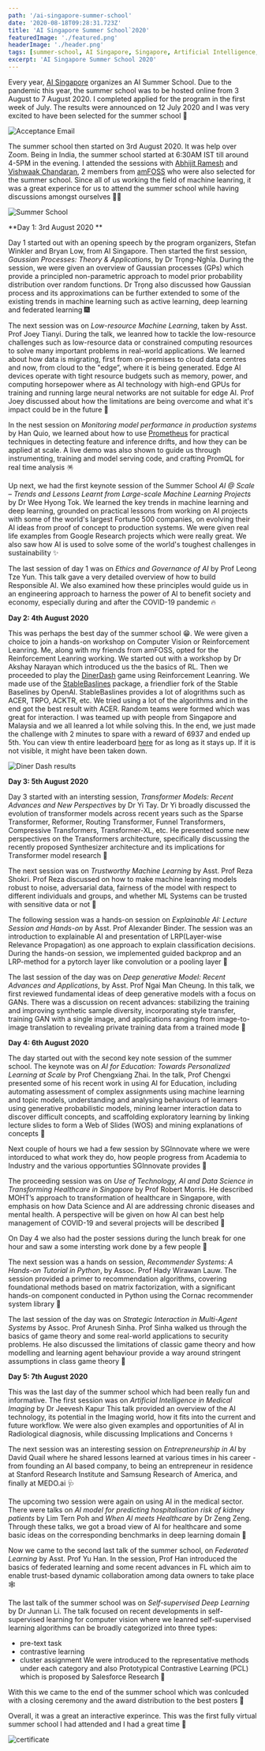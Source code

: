 ```yaml
---
path: '/ai-singapore-summer-school'
date: '2020-08-18T09:28:31.723Z'
title: 'AI Singapore Summer School`2020'
featuredImage: './featured.png'
headerImage: './header.png'
tags: [summer-school, AI Singapore, Singapore, Artificial Intelligence, Machine Learning]
excerpt: 'AI Singapore Summer School 2020'
---
```


Every year, [AI Singapore](https://www.aisingapore.org/) organizes an AI Summer School. Due to the pandemic this year, the summer school was to be hosted online from 3 
August to 7 August 2020. I completed applied for the program in the first week of July. The results were announced on 12 July 2020 and I was very excited to have been selected
for the summer school 🤸

![Acceptance Email](./acceptance.jpg)

The summer school then started on 3rd August 2020. It was help over Zoom. Being in India, the summer school started at 6:30AM IST till around 4-5PM in the evening. I attended
the sessions with [Abhijit Ramesh](https://github.com/abhijitramesh) and [Vishwaak Chandaran](https://github.com/xerous), 2 members from [amFOSS](https://amfoss.in/) who were 
also selected for the summer school. Since all of us working the field of machine leanring, it was a great experince for us to attend the summer school while 
having discussions amongst ourselves 🙇🏻

![Summer School](./ss.png)

**Day 1: 3rd August 2020 **

Day 1 started out with an opening speech by the program organizers, Stefan Winkler and Bryan Low, from AI Singapore. Then started the first session, *Gaussian Processes: Theory & Applications*, 
by Dr Trọng-Nghĩa. During the session, we were given an overview of Gaussian processes (GPs) which provide a principled non-parametric approach to model prior probability distribution
over random functions. Dr Trọng also discussed how Gaussian process and its approximations can be further extended to some of the existing trends in machine learning such
as active learning, deep learning and federated learning 🎆

The next session was on *Low-resource Machine Learning*, taken by Asst. Prof Joey Tianyi. During the talk, we leanred how to tackle the low-resource challenges such
as low-resource data or constrained computing resources to solve many important problems in real-world applications. We learned about how data is migrating, first
from on-premises to cloud data centres and now, from cloud to the "edge”, where it is being generated. Edge AI devices operate with tight resource budgets such
as memory, power, and computing horsepower where as AI technology with high-end GPUs for training and running large neural networks are not suitable for edge AI. Prof Joey 
discussed about how the limitations are being overcome and what it's impact could be in the future 🎯

In the nest session on *Monitoring model performance in production systems* by Han Quio, we learned about how to use [Prometheus](https://github.com/prometheus/prometheus) for practical techniques in detecting
feature and inference drifts, and how they can be applied at scale. A live demo was also shown to guide us through instrumenting, training and model serving code, and
crafting PromQL for real time analysis 🪅

Up next, we had the first keynote session of the Summer School *AI @ Scale – Trends and Lessons Learnt from Large-scale Machine Learning Projects* by Dr Wee Hyong Tok.
We learned the key trends in machine learning and deep learning, grounded on practical lessons from working on AI projects with some of the world's largest
Fortune 500 companies, on evolving their AI ideas from proof of concept to production systems. We were given real life examples from Google Research projects which were
really great.  We also saw how AI is used to solve some of the world's toughest challenges in sustainability ✨

The last session of day 1 was on *Ethics and Governance of AI* by Prof Leong Tze Yun. This talk gave a very detailed overview of how to build Responsible AI. 
We also examined how these principles would guide us in an engineering approach to harness the power of AI to benefit society and economy, especially during and after the
COVID-19 pandemic 🔥

**Day 2: 4th August 2020**

This was perhaps the best day of the summer school 😁. We were given a choice to join a hands-on workshop on Computer Vision or Reinforcement Leanring. Me, along with my
friends from amFOSS, opted for the Reinforcement Leanring working. We started out with a workshop by Dr Akshay Narayan which introduced us the the basics of RL. Then 
we proceeded to play the [DinerDash](https://github.com/AdaCompNUS/diner-dash-simulator) game using Reinforcement Leanring. We made use of the [StableBaslines](https://stable-baselines.readthedocs.io/)
package, a friendlier fork of the Stable Baselines by OpenAI. StableBaslines provides a lot of alogrithms such as ACER, TRPO, ACKTR, etc. We tried using a lot of the
algorithms and in the end got the best result with ACER. Random teams were formed which was great for interaction. I was teamed up with people from Singapore and Malaysia
and we all leanred a lot while solving this. In the end, we just made the challenge with 2 minutes to spare with a reward of 6937 and ended up 5th. You can view th entire 
leaderboard [here](https://aisummerschool.aisingapore.org/submission) for as long as it stays up. If it is not visible, it might have been taken down. 

![Diner Dash results](./dinerdash.png)

**Day 3: 5th August 2020**

Day 3 started with an intersting session, *Transformer Models: Recent Advances and New Perspectives* by Dr Yi Tay. Dr Yi broadly discussed the evolution of transformer models 
across recent years such as the Sparse Transformer, Reformer, Routing Transformer, Funnel Transformers, Compressive Transformers, Transformer-XL, etc. He presented some
new perspectives on the Transformers architecture, specifically discussing the recently proposed Synthesizer architecture and its implications for Transformer model
research 🌋

The next session was on *Trustworthy Machine Learning* by Asst. Prof Reza Shokri. Prof Reza discussed on how to make machine leanring models robust to noise, 
adversarial data, fairness of the model with respect to different individuals and groups, and whether ML Systems can be trusted with sensitive data or not 🏡

The following session was a hands-on session on *Explainable AI: Lecture Session and Hands-on* by Asst. Prof Alexander Binder. The session was an introduction to
explainable AI and presentation of LRP(Layer-wise Relevance Propagation) as one approach to explain classification decisions. During the hands-on session, we
implemented guided backprop and an LRP-method for a pytorch layer like convolution or a pooling layer 🌁

The last session of the day was on *Deep generative Model: Recent Advances and Applications*, by Asst. Prof Ngai Man Cheung.  In this talk, we first reviewed fundamental ideas of
deep generative models with a focus on GANs. There was a discussion on recent advances: stabilizing the training and improving synthetic sample diversity, incorporating
style transfer, training GAN with a single image, and applications ranging from image-to-image translation to revealing private training data from a trained mode 🎡

**Day 4: 6th August 2020**

The day started out with the second key note session of the summer school. The keynote was on *AI for Education: Towards Personalized Learning at Scale* by Prof Chengxiang Zhai.
In the talk, Prof Chengxi presented some of his recent work in using AI for Education, including automating assessment of complex assignments using machine learning
and topic models, understanding and analysing behaviours of learners using generative probabilistic models, mining learner interaction data to discover difficult 
concepts, and scaffolding exploratory learning by linking lecture slides to form a Web of Slides (WOS) and mining explanations of concepts 🚁   

Next couple of hours we had a few session by SGInnovate where we were intorduced to what work they do, how people progress from Academia to Industry and the various
opportunties SGInnovate provides 🚡

The proceeding session was on *Use of Technology, AI and Data Science in Transforming Healthcare in Singapore* by Prof Robert Morris. He described MOHT’s approach
to transformation of healthcare in Singapore, with emphasis on how Data Science and AI are addressing chronic diseases and mental health. A perspective will be
given on how AI can best help management of COVID-19 and several projects will be described 🚤

On Day 4 we also had the poster sessions during the lunch break for one hour and saw a some intersting work done by a few people 📰

The next session was a hands on session, *Recommender Systems: A Hands-on Tutorial in Python*, by  Assoc. Prof Hady Wirawan Lauw. The session provided a primer to
recommendation algorithms, covering foundational methods based on matrix factorization, with a significant hands-on component conducted in Python using the Cornac
recommender system library 🐍

The last session of the day was on *Strategic Interaction in Multi-Agent Systems* by  Assoc. Prof Arunesh Sinha. Prof Sinha walked us through the basics of game theory and some
real-world applications to security problems. He also discussed the limitations of classic game theory and how modelling and learning agent behaviour provide a
way around stringent assumptions in class game theory 🗾

**Day 5: 7th August 2020**

This was the last day of the summer school which had been really fun and informative. The first session was on *Artificial Intelligence in Medical Imaging* by 
Dr Jeevesh Kapur This talk provided an overview of the AI technology, its potential in the Imaging world, how it fits into the current and future workflow. 
We were also given examples and opportunities of AI in Radiological diagnosis, while discussing Implications and Concerns ⚕️

The next session was an interesting session on *Entrepreneurship in AI* by David Quail where he shared lessons learned at various times in his career - from
founding an AI based company, to being an entrepreneur in residence at Stanford Research Institute and Samsung Research of America, and finally at MEDO.ai 🩺

The upcoming two session were again on using AI in the medical sector. There were talks on *AI model for predicting hospitalisation risk of kidney patients* by 
Lim Tern Poh and *When AI meets Healthcare* by Dr Zeng Zeng. Through these talks, we got a broad view of AI for healthcare and some basic ideas on the corresponding
benchmarks in deep learning domain 🏥

Now we came to the second last talk of the summer school, on *Federated Learning* by Asst. Prof Yu Han. In the session, Prof Han introduced the basics of federated
learning and some recent advances in FL which aim to enable trust-based dynamic collaboration among data owners to take place 🕸️

The last talk of the summer school was on *Self-supervised Deep Learning* by Dr Junnan Li. The talk focused on recent developments in self-supervised learning for
computer vision where we leanred self-supervised learning algorithms can be broadly categorized into three types: 
- pre-text task
- contrastive learning
- cluster assignment
We were introduced to the representative methods under each category and also Prototypical Contrastive Learning (PCL) which is proposed by Salesforce Research 🏢

With this we came to the end of the summer school which was conlcuded with a closing ceremony and the award distribution to the best posters 🥇

Overall, it was a great an interactive experince. This was the first fully virtual summer school I had attended and I had a great time 🎃

![certificate](./cert.png)